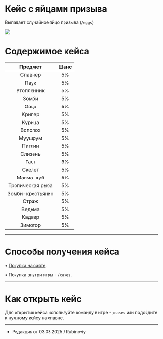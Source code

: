 # Кейс с яйцами призыва
Выпадает случайное яйцо призыва (```/eggs```)

<img src="https://s3.etty.su/wiki/survival/cases/eggs.png" />

# Содержимое кейса

| Предмет | Шанс |
| :---------: | :---------: |
| Спавнер | 5% |
| Паук | 5% |
| Утопленник  | 5% |
| Зомби | 5% |
| Овца | 5% |
| Крипер | 5% |
| Курица | 5% |
| Всполох | 5% |
| Муушрум | 5% |
| Пиглин | 5% |
| Слизень | 5% |
| Гаст | 5% |
| Скелет | 5% |
| Магма-куб | 5% |
| Тропическая рыба | 5% |
| Зомби-крестьянин | 5% |
| Страж | 5% |
| Ведьма | 5% |
| Кадавр | 5% |
| Зимогор | 5% |

--------

# Способы получения кейса

 • [Покупка на сайте](https://www.etty.su).

 • Покупка внутри игры - ```/cases```.

--------

# Как открыть кейс

Для открытия кейса используйте команду в игре - ```/cases``` или подойдите к нужному кейсу на спавне.

--------

- Редакция от 03.03.2025 / Rubinoviy